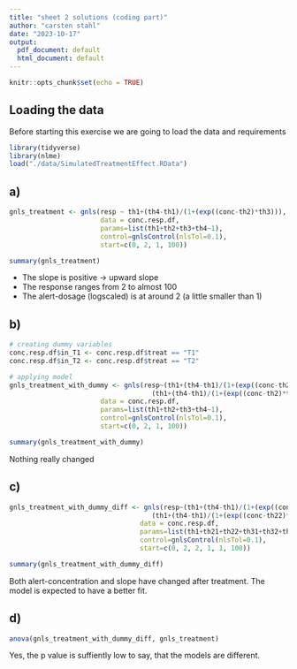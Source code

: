 ```yaml
---
title: "sheet 2 solutions (coding part)"
author: "carsten stahl"
date: "2023-10-17"
output:
  pdf_document: default
  html_document: default
---
```


```r
knitr::opts_chunk$set(echo = TRUE)
```

## Loading the data
Before starting this exercise we are going to load the data and requirements

```r
library(tidyverse)
library(nlme)
load("./data/SimulatedTreatmentEffect.RData")
```

## a)

```r
gnls_treatment <- gnls(resp ~ th1+(th4-th1)/(1+(exp((conc-th2)*th3))),
                       data = conc.resp.df,
                       params=list(th1+th2+th3+th4~1),
                       control=gnlsControl(nlsTol=0.1),
                       start=c(0, 2, 1, 100))

summary(gnls_treatment)
```
- The slope is positive -> upward slope
- The response ranges from 2 to almost 100
- The alert-dosage (logscaled) is at around 2 (a little smaller than 1)

## b)

```r
# creating dummy variables
conc.resp.df$in_T1 <- conc.resp.df$treat == "T1"
conc.resp.df$in_T2 <- conc.resp.df$treat == "T2"

# applying model
gnls_treatment_with_dummy <- gnls(resp~(th1+(th4-th1)/(1+(exp((conc-th2)*th3))))*in_T1 +
                                    (th1+(th4-th1)/(1+(exp((conc-th2)*th3))))*in_T2,
                       data = conc.resp.df,
                       params=list(th1+th2+th3+th4~1),
                       control=gnlsControl(nlsTol=0.1),
                       start=c(0, 2, 1, 100))

summary(gnls_treatment_with_dummy)
```

Nothing really changed

## c)
```r
gnls_treatment_with_dummy_diff <- gnls(resp~(th1+(th4-th1)/(1+(exp((conc-th21)*th31))))*in_T1 +
                                    (th1+(th4-th1)/(1+(exp((conc-th22)*th32))))*in_T2,
                                 data = conc.resp.df,
                                 params=list(th1+th21+th22+th31+th32+th4~1),
                                 control=gnlsControl(nlsTol=0.1),
                                 start=c(0, 2, 2, 1, 1, 100))

summary(gnls_treatment_with_dummy_diff)

```

Both alert-concentration and slope have changed after treatment. The model is expected to have a better fit.

## d)
```r
anova(gnls_treatment_with_dummy_diff, gnls_treatment)
```

Yes, the p value is suffiently low to say, that the models are different.
